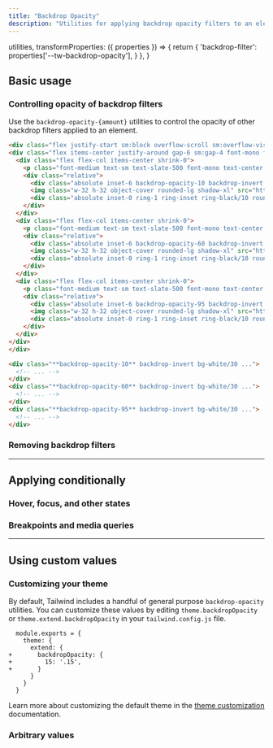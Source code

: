 ```yaml
---
title: "Backdrop Opacity"
description: "Utilities for applying backdrop opacity filters to an element."
---
```



  utilities,
  transformProperties: ({ properties }) => {
    return {
      'backdrop-filter': properties['--tw-backdrop-opacity'],
    }
  },
}

## Basic usage

### Controlling opacity of backdrop filters

Use the `backdrop-opacity-{amount}` utilities to control the opacity of other backdrop filters applied to an element.

```html {{ mode: 'example', p: 'none' }}
<div class="flex justify-start sm:block overflow-scroll sm:overflow-visible scroll-p-8">
<div class="flex items-center justify-around gap-6 sm:gap-4 font-mono font-bold shrink-0 p-8">
  <div class="flex flex-col items-center shrink-0">
    <p class="font-medium text-sm text-slate-500 font-mono text-center mb-3 dark:text-slate-400">backdrop-opacity-10</p>
    <div class="relative">
      <div class="absolute inset-6 backdrop-opacity-10 backdrop-invert h-20 w-20 bg-white/30"></div>
      <img class="w-32 h-32 object-cover rounded-lg shadow-xl" src="https://images.unsplash.com/photo-1554629947-334ff61d85dc?ixid=MnwxMjA3fDB8MHxwaG90by1wYWdlfHx8fGVufDB8fHx8&ixlib=rb-1.2.1&auto=format&fit=crop&w=320&h=320&q=80" />
      <div class="absolute inset-0 ring-1 ring-inset ring-black/10 rounded-lg"></div>
    </div>
  </div>
  <div class="flex flex-col items-center shrink-0">
    <p class="font-medium text-sm text-slate-500 font-mono text-center mb-3 dark:text-slate-400">backdrop-opacity-60</p>
    <div class="relative">
      <div class="absolute inset-6 backdrop-opacity-60 backdrop-invert h-20 w-20 bg-white/30"></div>
      <img class="w-32 h-32 object-cover rounded-lg shadow-xl" src="https://images.unsplash.com/photo-1554629947-334ff61d85dc?ixid=MnwxMjA3fDB8MHxwaG90by1wYWdlfHx8fGVufDB8fHx8&ixlib=rb-1.2.1&auto=format&fit=crop&w=320&h=320&q=80" />
      <div class="absolute inset-0 ring-1 ring-inset ring-black/10 rounded-lg"></div>
    </div>
  </div>
  <div class="flex flex-col items-center shrink-0">
    <p class="font-medium text-sm text-slate-500 font-mono text-center mb-3 dark:text-slate-400">backdrop-opacity-95</p>
    <div class="relative">
      <div class="absolute inset-6 backdrop-opacity-95 backdrop-invert h-20 w-20 bg-white/30"></div>
      <img class="w-32 h-32 object-cover rounded-lg shadow-xl" src="https://images.unsplash.com/photo-1554629947-334ff61d85dc?ixid=MnwxMjA3fDB8MHxwaG90by1wYWdlfHx8fGVufDB8fHx8&ixlib=rb-1.2.1&auto=format&fit=crop&w=320&h=320&q=80" />
      <div class="absolute inset-0 ring-1 ring-inset ring-black/10 rounded-lg"></div>
    </div>
  </div>
</div>
</div>
```

```html
<div class="**backdrop-opacity-10** backdrop-invert bg-white/30 ...">
  <!-- ... -->
</div>
<div class="**backdrop-opacity-60** backdrop-invert bg-white/30 ...">
  <!-- ... -->
</div>
<div class="**backdrop-opacity-95** backdrop-invert bg-white/30 ...">
  <!-- ... -->
</div>
```

### Removing backdrop filters

<RemovingBackdropFilters defaultClass="backdrop-blur-md backdrop-opacity-60" />

---

## <Heading ignore>Applying conditionally</Heading>

### <Heading ignore>Hover, focus, and other states</Heading>

<HoverFocusAndOtherStates defaultClass="backdrop-opacity-100" featuredClass="backdrop-opacity-60" />

### <Heading ignore>Breakpoints and media queries</Heading>

<BreakpointsAndMediaQueries defaultClass="backdrop-opacity-100" featuredClass="backdrop-opacity-60" />

---

## Using custom values

### Customizing your theme

By default, Tailwind includes a handful of general purpose `backdrop-opacity` utilities. You can customize these values by editing `theme.backdropOpacity` or `theme.extend.backdropOpacity` in your `tailwind.config.js` file.

```diff-js {{ filename: 'tailwind.config.js' }}
  module.exports = {
    theme: {
      extend: {
+       backdropOpacity: {
+         15: '.15',
+       }
      }
    }
  }
```

Learn more about customizing the default theme in the [theme customization](/docs/theme#customizing-the-default-theme) documentation.

### Arbitrary values

<ArbitraryValues property="backdrop-opacity" featuredClass="backdrop-opacity-[.15]" />
